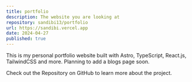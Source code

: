 ```yaml
---
title: portfolio
description: The website you are looking at
repository: sandibi13/portfolio
url: https://sandibi.vercel.app
date: 2024-04-27
published: true
---
```


This is my personal portfolio website built with Astro, TypeScript, React.js, TailwindCSS and more. Planning to add a blogs page soon.

Check out the Repository on GitHub to learn more about the project.
